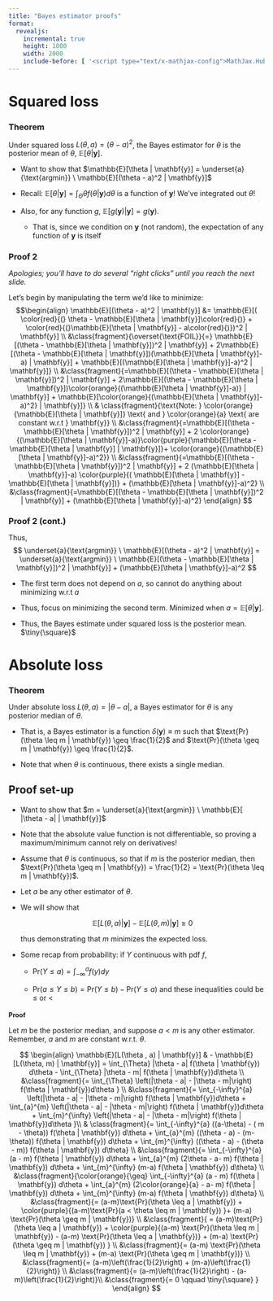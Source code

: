 ```yaml
---
title: "Bayes estimator proofs"
format: 
  revealjs:
    incremental: true 
    height: 1000
    width: 2000
    include-before: [ '<script type="text/x-mathjax-config">MathJax.Hub.Config({tex2jax: {enableAssistiveMml: false}});</script>']
---
```


# Squared loss

## Theorem {style="font-size: 115%;"}

Under squared loss $L(\theta, a) = (\theta - a)^2$, the Bayes estimator for $\theta$ is the posterior mean of $\theta$, $\mathbb{E}[\theta | \mathbf{y}]$.

- Want to show that $\mathbb{E}[\theta | \mathbf{y}] = \underset{a}{\text{argmin}} \ \mathbb{E}[(\theta - a)^2 | \mathbf{y}]$

- Recall: $\mathbb{E}[\theta | \mathbf{y}] = \int_{\Theta} \theta f(\theta | \mathbf{y}) d\theta$ is a function of $\mathbf{y}$! We've integrated out $\theta$!

- Also, for any function $g$, $\mathbb{E}[g(\mathbf{y}) | \mathbf{y}] = g(\mathbf{y})$. 

    - That is, since we condition on $\mathbf{y}$ (not random), the expectation of any function of $\mathbf{y}$ is itself

## Proof 2  {style="font-size: 115%;"}

*Apologies; you'll have to do several "right clicks" until you reach the next slide.*

Let's begin by manipulating the term we'd like to minimize:
$$\begin{align}
\mathbb{E}[(\theta - a)^2 | \mathbf{y}] &= \mathbb{E}[( \color{red}{(} \theta - \mathbb{E}[\theta | \mathbf{y}]\color{red}{)} + \color{red}{(}\mathbb{E}[\theta | \mathbf{y}]  - a\color{red}{)})^2 | \mathbf{y}] \\
&\class{fragment}{\overset{\text{FOIL}}{=} \mathbb{E}[(\theta - \mathbb{E}[\theta | \mathbf{y}])^2 | \mathbf{y}] + 2\mathbb{E}[(\theta - \mathbb{E}[\theta | \mathbf{y}])(\mathbb{E}[\theta | \mathbf{y}]-a) | \mathbf{y}] + \mathbb{E}[(\mathbb{E}[\theta | \mathbf{y}]-a)^2 | \mathbf{y}]} \\
&\class{fragment}{=\mathbb{E}[(\theta - \mathbb{E}[\theta | \mathbf{y}])^2 | \mathbf{y}] + 2\mathbb{E}[(\theta - \mathbb{E}[\theta | \mathbf{y}])\color{orange}{(\mathbb{E}[\theta | \mathbf{y}]-a)} | \mathbf{y}] + \mathbb{E}[\color{orange}{(\mathbb{E}[\theta | \mathbf{y}]-a)^2} | \mathbf{y}]} \\
& \class{fragment}{\text{Note: }  \color{orange}{\mathbb{E}[\theta | \mathbf{y}]} \text{ and } \color{orange}{a} \text{ are constant w.r.t } \mathbf{y}}  \\
&\class{fragment}{=\mathbb{E}[(\theta - \mathbb{E}[\theta | \mathbf{y}])^2 | \mathbf{y}]  + 2 \color{orange}{(\mathbb{E}[\theta | \mathbf{y}]-a)}\color{purple}{\mathbb{E}[\theta - \mathbb{E}[\theta | \mathbf{y}] | \mathbf{y}]}+ \color{orange}{(\mathbb{E}[\theta | \mathbf{y}]-a)^2}} \\
&\class{fragment}{=\mathbb{E}[(\theta - \mathbb{E}[\theta | \mathbf{y}])^2 | \mathbf{y}]  + 2 (\mathbb{E}[\theta | \mathbf{y}]-a) \color{purple}{( \mathbb{E}[\theta | \mathbf{y}] - \mathbb{E}[\theta | \mathbf{y}])} + (\mathbb{E}[\theta | \mathbf{y}]-a)^2} \\
&\class{fragment}{=\mathbb{E}[(\theta - \mathbb{E}[\theta | \mathbf{y}])^2 | \mathbf{y}]  + (\mathbb{E}[\theta | \mathbf{y}]-a)^2}
\end{align}
$$


## Proof 2 (cont.) {style="font-size: 115%;"}

Thus, 
$$
\underset{a}{\text{argmin}} \ \mathbb{E}[(\theta - a)^2 | \mathbf{y}] = \underset{a}{\text{argmin}} \ \mathbb{E}[(\theta - \mathbb{E}[\theta | \mathbf{y}])^2 | \mathbf{y}]  + (\mathbb{E}[\theta | \mathbf{y}]-a)^2
$$


- The first term does not depend on $a$, so cannot do anything about minimizing w.r.t $a$

- Thus, focus on minimizing the second term. Minimized when $a = \mathbb{E}[\theta | \mathbf{y}]$.

- Thus, the Bayes estimate under squared loss is the posterior mean. $\tiny{\square}$


# Absolute loss

## Theorem {style="font-size: 115%;"}

Under absolute loss $L(\theta, a) = |\theta - a|$, a Bayes estimator for $\theta$ is any posterior median of $\theta$.

-   That is, a Bayes estimator is a function $\delta(\mathbf{y}) \equiv m$ such that $\text{Pr}(\theta \leq m | \mathbf{y}) \geq \frac{1}{2}$ and $\text{Pr}(\theta \geq m | \mathbf{y}) \geq \frac{1}{2}$.

-   Note that when $\theta$ is continuous, there exists a single median.

## Proof set-up

- Want to show that $m = \underset{a}{\text{argmin}} \ \mathbb{E}[ |\theta - a| | \mathbf{y}]$

-   Note that the absolute value function is not differentiable, so proving a maximum/minimum cannot rely on derivatives!

-   Assume that $\theta$ is continuous, so that if $m$ is the posterior median, then $\text{Pr}(\theta \geq m | \mathbf{y}) = \frac{1}{2} = \text{Pr}(\theta \leq m | \mathbf{y})$.

-   Let $a$ be any other estimator of $\theta$.

-   We will show that

    $$
    \mathbb{E}[L(\theta , a) | \mathbf{y}] - \mathbb{E}[L(\theta, m) | \mathbf{y}]  \geq 0
    $$

    thus demonstrating that $m$ minimizes the expected loss.

-   Some recap from probability: if $Y$ continuous with pdf $f$,

    -   $\text{Pr}(Y \leq a) = \int_{-\infty}^{a} f(y) dy$

    -   $\text{Pr}(a \leq Y \leq b) = \text{Pr}(Y\leq b) - \text{Pr}(Y \leq a)$ and these inequalities could be $\leq$ or $<$

## Proof {.scrollable style="font-size: 90%;"}

Let $m$ be the posterior median, and suppose $a < m$ is any other estimator. Remember, $a$ and $m$ are constant w.r.t. $\theta$.

$$
\begin{align}
\mathbb{E}[L(\theta , a) | \mathbf{y}] & - \mathbb{E}[L(\theta, m) | \mathbf{y}] = \int_{\Theta} |\theta - a| f(\theta | \mathbf{y}) d\theta - \int_{\Theta} |\theta - m| f(\theta | \mathbf{y})d\theta \\ 
&\class{fragment}{= \int_{\Theta} \left(|\theta - a| - |\theta - m|\right) f(\theta | \mathbf{y})d\theta } \\
&\class{fragment}{= \int_{-\infty}^{a} \left(|\theta - a| - |\theta - m|\right) f(\theta | \mathbf{y})d\theta + \int_{a}^{m} \left(|\theta - a| - |\theta - m|\right) f(\theta | \mathbf{y})d\theta + \int_{m}^{\infty} \left(|\theta - a| - |\theta - m|\right) f(\theta | \mathbf{y})d\theta }\\
& \class{fragment}{= \int_{-\infty}^{a} ((a-\theta) - ( m - \theta)) f(\theta | \mathbf{y}) d\theta + \int_{a}^{m} ((\theta - a) - (m- \theta)) f(\theta | \mathbf{y}) d\theta  +
\int_{m}^{\infty} ((\theta - a) - (\theta - m)) f(\theta | \mathbf{y}) d\theta} \\
&\class{fragment}{= \int_{-\infty}^{a} (a - m)  f(\theta | \mathbf{y}) d\theta + \int_{a}^{m} (2\theta - a- m)  f(\theta | \mathbf{y}) d\theta + \int_{m}^{\infty} (m-a) f(\theta | \mathbf{y}) d\theta} \\
&\class{fragment}{\color{orange}{\geq}  \int_{-\infty}^{a} (a - m)  f(\theta | \mathbf{y}) d\theta + \int_{a}^{m} (2\color{orange}{a} - a- m)  f(\theta | \mathbf{y}) d\theta + \int_{m}^{\infty} (m-a) f(\theta | \mathbf{y}) d\theta} \\
&\class{fragment}{= (a-m)\text{Pr}(\theta \leq a | \mathbf{y}) + \color{purple}{(a-m)\text{Pr}(a  < \theta \leq m | \mathbf{y}) }+ (m-a) \text{Pr}(\theta \geq m | \mathbf{y})} \\
&\class{fragment}{ = (a-m)\text{Pr}(\theta \leq a | \mathbf{y}) + \color{purple}{(a-m) \text{Pr}(\theta \leq m | \mathbf{y})  - (a-m) \text{Pr}(\theta \leq a | \mathbf{y})} + (m-a) \text{Pr}(\theta \geq m | \mathbf{y}) } \\
&\class{fragment}{= (a-m) \text{Pr}(\theta \leq m | \mathbf{y}) +  (m-a) \text{Pr}(\theta \geq m | \mathbf{y})} \\
&\class{fragment}{= (a-m)\left(\frac{1}{2}\right) + (m-a)\left(\frac{1}{2}\right)} \\
&\class{fragment}{= (a-m)\left(\frac{1}{2}\right) - (a-m)\left(\frac{1}{2}\right)}\\
&\class{fragment}{= 0 \qquad \tiny{\square} }
\end{align}
$$
